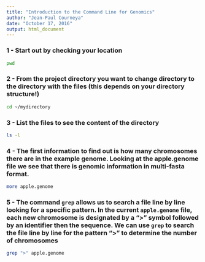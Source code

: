```yaml
---
title: "Introduction to the Command Line for Genomics"
author: "Jean-Paul Courneya"
date: "October 17, 2016"
output: html_document
---
```



### 1 - Start out by checking your location

```bash
pwd
```

### 2 - From the project directory you want to change directory to the directory with the files (this depends on your directory structure!)

```bash
cd ~/mydirectory
```

### 3 - List the files to see the content of the directory

```bash
ls -l
```


### 4 - The first information to find out is how many chromosomes there are in the example genome. Looking at the apple.genome file we see that there is genomic information in multi-fasta format.

```bash
more apple.genome
```

### 5 - The command `grep` allows us to search a file line by line looking for a specific pattern. In the current `apple.genome` file, each new chromosome is designated by a ">" symbol followed by an identifier then the sequence. We can use `grep` to search the file line by line for the pattern ">" to determine the number of chromosomes
```bash
grep ">" apple.genome
```
